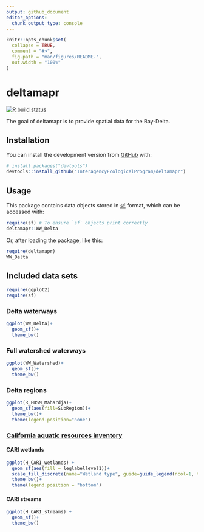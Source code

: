```yaml
---
output: github_document
editor_options: 
  chunk_output_type: console
---
```


<!-- README.md is generated from README.Rmd. Please edit that file -->

```r
knitr::opts_chunk$set(
  collapse = TRUE,
  comment = "#>",
  fig.path = "man/figures/README-",
  out.width = "100%"
)
```

# deltamapr

<!-- badges: start -->
[![R build status](https://github.com/InteragencyEcologicalProgram/deltamapr/workflows/R-CMD-check/badge.svg)](https://github.com/InteragencyEcologicalProgram/deltamapr/actions)
<!-- badges: end -->

The goal of deltamapr is to provide spatial data for the Bay-Delta.

## Installation

You can install the development version from [GitHub](https://github.com/) with:

``` r
# install.packages("devtools")
devtools::install_github("InteragencyEcologicalProgram/deltamapr")
```

## Usage

This package contains data objects stored in [`sf`](https://r-spatial.github.io/sf/) format, which can be accessed with:
```r
require(sf) # To ensure `sf` objects print correctly
deltamapr::WW_Delta
```

Or, after loading the package, like this:

```r
require(deltamapr)
WW_Delta
```


## Included data sets

```r
require(ggplot2)
require(sf)
```

### Delta waterways

```r
ggplot(WW_Delta)+
  geom_sf()+
  theme_bw()
```

### Full watershed waterways

```r
ggplot(WW_Watershed)+
  geom_sf()+
  theme_bw()
```


### Delta regions

```r
ggplot(R_EDSM_Mahardja)+
  geom_sf(aes(fill=SubRegion))+
  theme_bw()+
  theme(legend.position="none")
```

### [California aquatic resources inventory](https://www.sfei.org/data/california-aquatic-resource-inventory-cari-version-03-gis-data#sthash.zuIpGDaQ.dpbs)

#### CARI wetlands

```r
ggplot(H_CARI_wetlands) +
  geom_sf(aes(fill = leglabellevel1))+
  scale_fill_discrete(name="Wetland type", guide=guide_legend(ncol=1, title.position = "top", label.theme=element_text(size=8)))+
  theme_bw()+
  theme(legend.position = "bottom")
```

#### CARI streams

```r
ggplot(H_CARI_streams) +
  geom_sf()+
  theme_bw()
```
